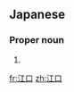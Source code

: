==Japanese==
{{ja-kanjitab|え|くち|k2=ぐち|yomi=k|r=y}}

===Proper noun===
{{ja-pos|proper|えぐち}}

# {{surname|lang=ja|sort=えぐち}}

[[fr:江口]]
[[zh:江口]]